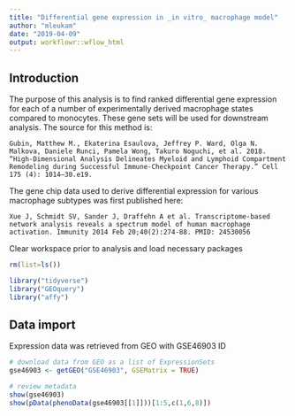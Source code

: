 ```yaml
---
title: "Differential gene expression in _in vitro_ macrophage model"
author: "mleukam"
date: "2019-04-09"
output: workflowr::wflow_html
---
```


## Introduction

The purpose of this analysis is to find ranked differential gene expression for each of a number of experimentally derived macrophage states compared to monocytes. These gene sets will be used for downstream analysis. The source for this method is:

```
Gubin, Matthew M., Ekaterina Esaulova, Jeffrey P. Ward, Olga N. Malkova, Daniele Runci, Pamela Wong, Takuro Noguchi, et al. 2018. “High-Dimensional Analysis Delineates Myeloid and Lymphoid Compartment Remodeling during Successful Immune-Checkpoint Cancer Therapy.” Cell 175 (4): 1014–30.e19. 
```

The gene chip data used to derive differential expression for various macrophage subtypes was first published here:

```
Xue J, Schmidt SV, Sander J, Draffehn A et al. Transcriptome-based network analysis reveals a spectrum model of human macrophage activation. Immunity 2014 Feb 20;40(2):274-88. PMID: 24530056
```

Clear workspace prior to analysis and load necessary packages
```r
rm(list=ls())
```

```r
library("tidyverse")
library("GEOquery")
library("affy")
```

## Data import

Expression data was retrieved from GEO with GSE46903 ID

```r
# download data from GEO as a list of ExpressionSets
gse46903 <- getGEO("GSE46903", GSEMatrix = TRUE)

# review metadata
show(gse46903)
show(pData(phenoData(gse46903[[1]]))[1:5,c(1,6,8)])
```

